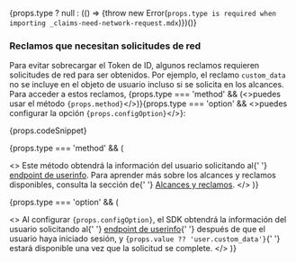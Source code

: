 {props.type ? null : (() => {throw new Error(`props.type is required when importing _claims-need-network-request.mdx`)})()}

### Reclamos que necesitan solicitudes de red

Para evitar sobrecargar el Token de ID, algunos reclamos requieren solicitudes de red para ser obtenidos. Por ejemplo, el reclamo `custom_data` no se incluye en el objeto de usuario incluso si se solicita en los alcances. Para acceder a estos reclamos, <span>{props.type === 'method' && (<>puedes usar el método <code>{props.method}</code></>)}{props.type === 'option' && <>puedes configurar la opción <code>{props.configOption}</code></>}</span>:

{props.codeSnippet}

{props.type === 'method' && (

<>
  Este método obtendrá la información del usuario solicitando al{' '}
  <a href="https://openid.net/specs/openid-connect-core-1_0.html#UserInfo">endpoint de userinfo</a>.
  Para aprender más sobre los alcances y reclamos disponibles, consulta la sección de{' '}
  <a href="#scopes-and-claims">Alcances y reclamos</a>.
</>
)}

{props.type === 'option' && (

<>
  Al configurar <code>{props.configOption}</code>, el SDK obtendrá la información del usuario
  solicitando al{' '}
  <a href="https://openid.net/specs/openid-connect-core-1_0.html#UserInfo">endpoint de userinfo</a>{' '}
  después de que el usuario haya iniciado sesión, y <code>{props.value ?? 'user.custom_data'}</code>{' '}
  estará disponible una vez que la solicitud se complete.
</>
)}
